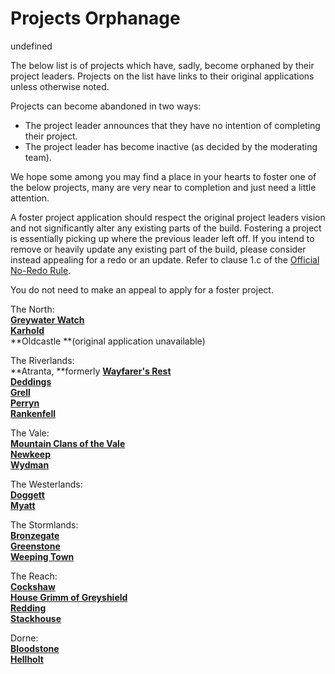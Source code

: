 # Projects Orphanage

undefined

The below list is of projects which have, sadly, become orphaned by their project leaders. Projects on the list have links to their original applications unless otherwise noted.

Projects can become abandoned in two ways:

- The project leader announces that they have no intention of completing their project.  
- The project leader has become inactive (as decided by the moderating team).

We hope some among you may find a place in your hearts to foster one of the below projects, many are very near to completion and just need a little attention.

A foster project application should respect the original project leaders vision and not significantly alter any existing parts of the build. Fostering a project is essentially picking up where the previous leader left off. If you intend to remove or heavily update any existing part of the build, please consider instead appealing for a redo or an update. Refer to clause 1.c of the [Official No-Redo Rule](https://westeroscraft.com/wiki/guides/official-no-redo-rule).

You do not need to make an appeal to apply for a foster project.  


The North:  
[**Greywater Watch**](https://forum.westeroscraft.com/threads/old-project-application-graywater-watch.943/)  
[**Karhold**](https://forum.westeroscraft.com/threads/old-project-application-karhold-by-mrtxi-flemishguard.2240/)  
**Oldcastle **(original application unavailable)  
  
The Riverlands:  
**Atranta, **formerly [**Wayfarer's Rest**](https://forum.westeroscraft.com/threads/old-project-app-wayfarers-rest-by-barkus-smp.2230/)  
[**Deddings**](https://forum.westeroscraft.com/threads/house-deddings-rattlez.401/)  
**[Grell](https://forum.westeroscraft.com/threads/old-project-application-house-grell.2229/)  
**[Perryn](https://forum.westeroscraft.com/threads/old-project-application-perryn.947/)**  
[Rankenfell](https://forum.westeroscraft.com/threads/project-application-house-rankenfell.1456/)**  
  
The Vale:  
[**Mountain Clans of the Vale**](https://forum.westeroscraft.com/threads/old-project-application-mountain-clans-of-the-vale.942/)  
****[Newkeep](https://forum.westeroscraft.com/threads/house-hersy-of-newkeep.35/)  
[Wydman](https://forum.westeroscraft.com/threads/wydman-thread-now-open.415/#post-8270)****  
  
The Westerlands:  
****[Doggett](https://forum.westeroscraft.com/threads/house-doggett-desmera.1774/)****  
[**Myatt**](https://forum.westeroscraft.com/threads/old-project-application-house-myatt-by-padrao1796.2242/)  
  
The Stormlands:  
[**Bronzegate**](https://forum.westeroscraft.com/threads/old-project-application-bronzegate.946/)  
[**Greenstone**](https://forum.westeroscraft.com/threads/foster-project-house-estermont-of-green-stone.1000/)  
[**Weeping Town**](https://forum.westeroscraft.com/threads/project-application-weeping-town.2004/)  
  
The Reach:  
******[Cockshaw](https://forum.westeroscraft.com/threads/old-project-application-house-cockshaw-by-newenglandred09.2233/)  
[House Grimm of Greyshield](https://forum.westeroscraft.com/threads/old-project-application-greyshield.950/)******  
**[Redding](https://forum.westeroscraft.com/threads/redding-update.547/)  
[Stackhouse](https://forum.westeroscraft.com/threads/project-application-stackhouse-by-cc.2910/)**  
  
Dorne:  
[**Bloodstone**](https://forum.westeroscraft.com/threads/bloodstone-by-birdman7.1880/post-23280)  
[**Hellholt**](https://forum.westeroscraft.com/threads/project-application-hellholt-by-majortom12466-_benja.50/)
